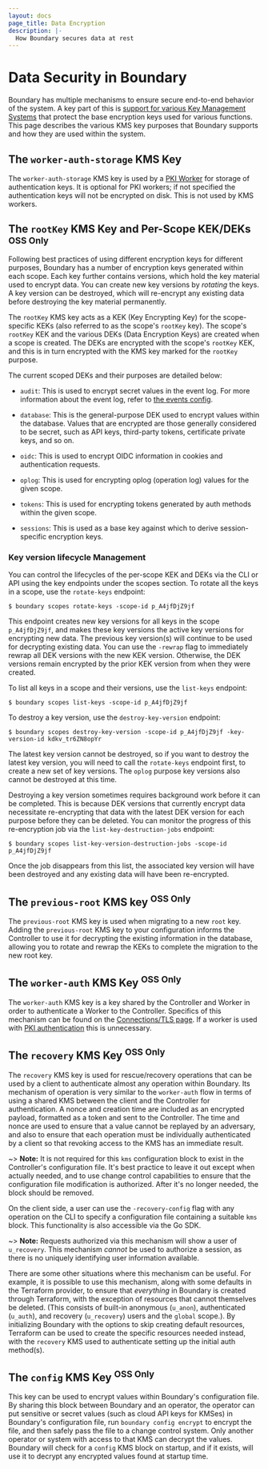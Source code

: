```yaml
---
layout: docs
page_title: Data Encryption
description: |-
  How Boundary secures data at rest
---
```


# Data Security in Boundary

Boundary has multiple mechanisms to ensure secure end-to-end behavior of the
system. A key part of this is [support for various Key Management
Systems](/docs/configuration/kms) that protect the base encryption keys used
for various functions. This page describes the various KMS key purposes that
Boundary supports and how they are used within the system.

## The `worker-auth-storage` KMS Key

The `worker-auth-storage` KMS key is used by a [PKI
Worker](/docs/configuration/worker/pki-worker) for storage of authentication
keys. It is optional for PKI workers; if not specified the authentication keys
will not be encrypted on disk. This is not used by KMS workers.

## The `rootKey` KMS Key and Per-Scope KEK/DEKs <sup>OSS Only</sup>

Following best practices of using different encryption keys for different
purposes, Boundary has a number of encryption keys generated within each scope.
Each key further contains versions, which hold the key material used to encrypt
data. You can create new key versions by _rotating_ the keys. A key version
can be destroyed, which will re-encrypt any existing data before destroying the
key material permanently.

The `rootKey` KMS key acts as a KEK (Key Encrypting Key) for the scope-specific
KEKs (also referred to as the scope's `rootKey` key). The scope's `rootKey` KEK
and the various DEKs (Data Encryption Keys) are created when a scope is created.
The DEKs are encrypted with the scope's `rootKey` KEK, and this is in turn
encrypted with the KMS key marked for the `rootKey` purpose.

The current scoped DEKs and their purposes are detailed below:

- `audit`: This is used to encrypt secret values in the event log. For more
  information about the event log, refer to
  [the events config](/docs/configuration/events).

- `database`: This is the general-purpose DEK used to encrypt values within the
  database. Values that are encrypted are those generally considered to be
  secret, such as API keys, third-party tokens, certificate private keys, and so
  on.

- `oidc`: This is used to encrypt OIDC information in cookies and authentication
  requests.

- `oplog`: This is used for encrypting oplog (operation log) values for the
  given scope.

- `tokens`: This is used for encrypting tokens generated by auth methods within
  the given scope.

- `sessions`: This is used as a base key against which to derive
  session-specific encryption keys.

### Key version lifecycle Management

You can control the lifecycles of the per-scope KEK and DEKs via the CLI or
API using the key endpoints under the scopes section. To rotate all the keys
in a scope, use the `rotate-keys` endpoint:

```shell-session
$ boundary scopes rotate-keys -scope-id p_A4jfDjZ9jf
```

This endpoint creates new key versions for all keys in the scope
`p_A4jfDjZ9jf`, and makes these key versions the active key versions for
encrypting new data. The previous key version(s) will continue to be used for
decrypting existing data. You can use the `-rewrap` flag to immediately rewrap
all DEK versions with the new KEK version. Otherwise, the DEK versions remain
encrypted by the prior KEK version from when they were created.

To list all keys in a scope and their versions, use the `list-keys` endpoint:

```shell-session
$ boundary scopes list-keys -scope-id p_A4jfDjZ9jf
```

To destroy a key version, use the `destroy-key-version` endpoint:

```shell-session
$ boundary scopes destroy-key-version -scope-id p_A4jfDjZ9jf -key-version-id kdkv_tr6ZN8opYr
```

The latest key version cannot be destroyed, so if you want to destroy the
latest key version, you will need to call the `rotate-keys` endpoint first,
to create a new set of key versions. The `oplog` purpose key versions also
cannot be destroyed at this time.

Destroying a key version sometimes requires background work before it can be
completed. This is because DEK versions that currently encrypt data
necessitate re-encrypting that data with the latest DEK version for each
purpose before they can be deleted. You can monitor the progress of this
re-encryption job via the `list-key-destruction-jobs` endpoint:

```shell-session
$ boundary scopes list-key-version-destruction-jobs -scope-id p_A4jfDjZ9jf
```

Once the job disappears from this list, the associated key version will have
been destroyed and any existing data will have been re-encrypted.

## The `previous-root` KMS key <sup>OSS Only</sup>

The `previous-root` KMS key is used when migrating to a new `root` key. Adding
the `previous-root` KMS key to your configuration informs the Controller to use
it for decrypting the existing information in the database, allowing you to
rotate and rewrap the KEKs to complete the migration to the new root key.

## The `worker-auth` KMS Key <sup>OSS Only</sup>

The `worker-auth` KMS key is a key shared by the Controller and Worker in order
to authenticate a Worker to the Controller. Specifics of this mechanism can be
found on the [Connections/TLS page](/docs/concepts/security/connections-tls). If
a worker is used with [PKI
authentication](/docs/configuration/worker/pki-worker) this is unnecessary.

## The `recovery` KMS Key <sup>OSS Only</sup>

The `recovery` KMS key is used for rescue/recovery operations that can be used
by a client to authenticate almost any operation within Boundary. Its mechanism
of operation is very similar to the `worker-auth` flow in terms of using a
shared KMS between the client and the Controller for authentication. A nonce and
creation time are included as an encrypted payload, formatted as a token and
sent to the Controller. The time and nonce are used to ensure that a value
cannot be replayed by an adversary, and also to ensure that each operation must
be individually authenticated by a client so that revoking access to the KMS has
an immediate result.

~> **Note:** It is not required for this `kms` configuration block to exist in the
Controller's configuration file. It's best practice to leave it out except when
actually needed, and to use change control capabilities to ensure that the
configuration file modification is authorized. After it's no longer needed, the
block should be removed.

On the client side, a user can use the `-recovery-config` flag with any
operation on the CLI to specify a configuration file containing a suitable `kms`
block. This functionality is also accessible via the Go SDK.

~> **Note:** Requests authorized via this mechanism will show a user of `u_recovery`. This
mechanism _cannot_ be used to authorize a session, as there is no uniquely
identifying user information available.

There are some other situations where this mechanism can be useful. For example,
it is possible to use this mechanism, along with some defaults in the Terraform
provider, to ensure that _everything_ in Boundary is created through Terraform,
with the exception of resources that cannot themselves be deleted. (This
consists of built-in anonymous (`u_anon`), authenticated (`u_auth`), and
recovery (`u_recovery`) users and the `global` scope.). By initializing Boundary
with the options to skip creating default resources, Terraform can be used to
create the specific resources needed instead, with the `recovery` KMS used to
authenticate setting up the initial auth method(s).

## The `config` KMS Key <sup>OSS Only</sup>

This key can be used to encrypt values within Boundary's configuration file. By
sharing this block between Boundary and an operator, the operator can put
sensitive or secret values (such as cloud API keys for KMSes) in Boundary's
configuration file, run `boundary config encrypt` to encrypt the file, and then
safely pass the file to a change control system. Only another operator or system
with access to that KMS can decrypt the values. Boundary will check for a
`config` KMS block on startup, and if it exists, will use it to decrypt any
encrypted values found at startup time.
